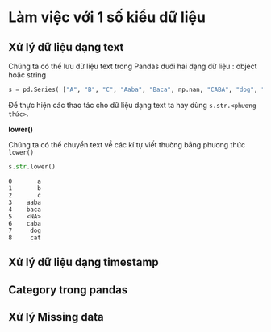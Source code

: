# Làm việc với 1 số kiểu dữ liệu 
## Xử  lý dữ liệu dạng text 
Chúng ta có thể lưu dữ liệu text trong Pandas dưới hai dạng dữ liệu : object hoặc string​

```python
s = pd.Series( ["A", "B", "C", "Aaba", "Baca", np.nan, "CABA", "dog", "cat"], dtype="string")​
```

Để thực hiện các thao tác cho dữ liệu dạng text ta hay dùng `s.str.<phương thức>`.

**lower()**

Chúng ta có thể chuyển text về các kí tự viết thường bằng phương thức `lower()`
```python
s.str.lower()
```

```.python_output
0       a
1       b
2       c
3    aaba
4    baca
5    <NA>
6    caba
7     dog
8     cat
```

## Xử lý dữ liệu dạng timestamp 
## Category trong pandas
## Xử lý Missing data
